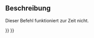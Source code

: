 <languages/>

{{Docnav/de
|[[Std_MacroStepInto/de|MakroSchrittNachVorn]]
|
|[[Std_Macro_Menu/de|Std Makro Menü]]
|IconL=
|IconR=
|IconC=Freecad.svg
}}

{{GuiCommand/de
|Name=Std ToggleBreakpoint
|Name/de=Std UmschaltenHaltepunkt
|MenuLocation=Makro → Haltepunkt an/aus
|Workbenches=Alle
|Shortcut={{KEY|F9}}
|SeeAlso=[[Std_MacroStepOver/de|Std MakroSchrittWeiter]], [[Std_MacroStepInto/de|Std MakroSchrittVorwärts]]
}}

<span id="Description"></span>
==Beschreibung==

Dieser Befehl funktioniert zur Zeit nicht.


{{Docnav/de
|[[Std_MacroStepInto/de|MakroSchrittNachVorn]]
|
|[[Std_Macro_Menu/de|Std Makro Menü]]
|IconL=
|IconR=
|IconC=Freecad.svg
}}

{{Std_Base_navi{{#translation:}}}}
{{Userdocnavi{{#translation:}}}}